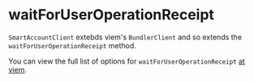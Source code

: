 
<VersionWarning version="0.2" />

# waitForUserOperationReceipt

`SmartAccountClient` extebds viem's `BundlerClient` and so extends the `waitForUserOperationReceipt` method.

You can view the full list of options for `waitForUserOperationReceipt` [at viem](https://viem.sh/account-abstraction/actions/bundler/waitForUserOperationReceipt).